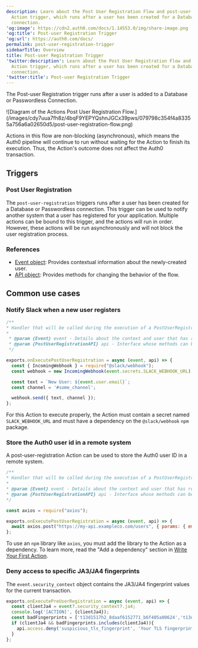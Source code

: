 ```yaml
---
description: Learn about the Post User Registration Flow and post-user-registration
  Action trigger, which runs after a user has been created for a Database or Passwordless
  connection.
'og:image': https://cdn2.auth0.com/docs/1.14553.0/img/share-image.png
'og:title': Post-user Registration Trigger
'og:url': https://auth0.com/docs/
permalink: post-user-registration-trigger
sidebarTitle: Overview
title: Post-user Registration Trigger
'twitter:description': Learn about the Post User Registration Flow and post-user-registration
  Action trigger, which runs after a user has been created for a Database or Passwordless
  connection.
'twitter:title': Post-user Registration Trigger
---
```

The Post-user Registration trigger runs after a user is added to a Database or <Tooltip tip="Passwordless: Form of authentication that does not rely on a password as the first factor." cta="View Glossary" href="/glossary?term=Passwordless">Passwordless</Tooltip> Connection.

<Frame>![Diagram of the Actions Post User Registration Flow.](/images/cdy7uua7fh8z/4bqF9YEPYQshnJGCx39pws/079798c354f4a83355a756a6a02650d5/post-user-registration-flow.png)</Frame>

Actions in this flow are non-blocking (asynchronous), which means the Auth0 pipeline will continue to run without waiting for the Action to finish its execution. Thus, the Action's outcome does not affect the Auth0 transaction.

## Triggers

### Post User Registration

The `post-user-registration` triggers runs after a user has been created for a Database or Passwordless connection. This trigger can be used to notify another system that a user has registered for your application. Multiple actions can be bound to this trigger, and the actions will run in order. However, these actions will be run asynchronously and will not block the user registration process.

### References

* [Event object](/customize/actions/explore-triggers/signup-and-login-triggers/post-user-registration-trigger/post-user-registration-event-object): Provides contextual information about the newly-created user.
* [API object](/customize/actions/explore-triggers/signup-and-login-triggers/post-user-registration-trigger/api-object): Provides methods for changing the behavior of the flow.

## Common use cases

### Notify Slack when a new user registers

```javascript lines
/**
* Handler that will be called during the execution of a PostUserRegistration flow.
* 
 * @param {Event} event - Details about the context and user that has registered.
 * @param {PostUserRegistrationAPI} api - Interface whose methods can be used to change the behavior of post user registration.
 */

exports.onExecutePostUserRegistration = async (event, api) => {
  const { IncomingWebhook } = require("@slack/webhook");
  const webhook = new IncomingWebhook(event.secrets.SLACK_WEBHOOK_URL);

  const text = `New User: ${event.user.email}`;
  const channel = '#some_channel';

  webhook.send({ text, channel });
};
```






<Callout icon="file-lines" color="#0EA5E9" iconType="regular">

For this Action to execute properly, the Action must contain a secret named `SLACK_WEBHOOK_URL` and must have a dependency on the `@slack/webhook` `npm` package.

</Callout>

### Store the Auth0 user id in a remote system

A post-user-registration Action can be used to store the Auth0 user ID in a remote system.

```javascript lines
/**
* Handler that will be called during the execution of a PostUserRegistration flow.
* 
* @param {Event} event - Details about the context and user that has registered.
* @param {PostUserRegistrationAPI} api - Interface whose methods can be used to change the behavior of post user registration.
*/

const axios = require("axios");

exports.onExecutePostUserRegistration = async (event, api) => {
  await axios.post("https://my-api.exampleco.com/users", { params: { email: event.user.email }});
};
```






<Callout icon="file-lines" color="#0EA5E9" iconType="regular">

To use an `npm` library like `axios`, you must add the library to the Action as a dependency. To learn more, read the "Add a dependency" section in [Write Your First Action](/customize/actions/write-your-first-action).

</Callout>

### Deny access to specific JA3/JA4 fingerprints

The `event.security_context` object contains the JA3/JA4 fingerprint values for the current transaction.

```js lines
exports.onExecutePreUserRegistration = async (event, api) => {
  const clientJa4 = event?.security_context?.ja4;
  console.log('[ACTION]', {clientJa4});
  const badFingerprints = ['t13d1517h2_8daaf6152771_b6f405a00624','t13d1516h2_8daaf6152771_d8a2da3f94cd'];
  if (clientJa4 && badFingerprints.includes(clientJa4)){
    api.access.deny('suspicious_tls_fingerprint', 'Your TLS fingerprint has been flagged as suspicious');
  }
};
```



